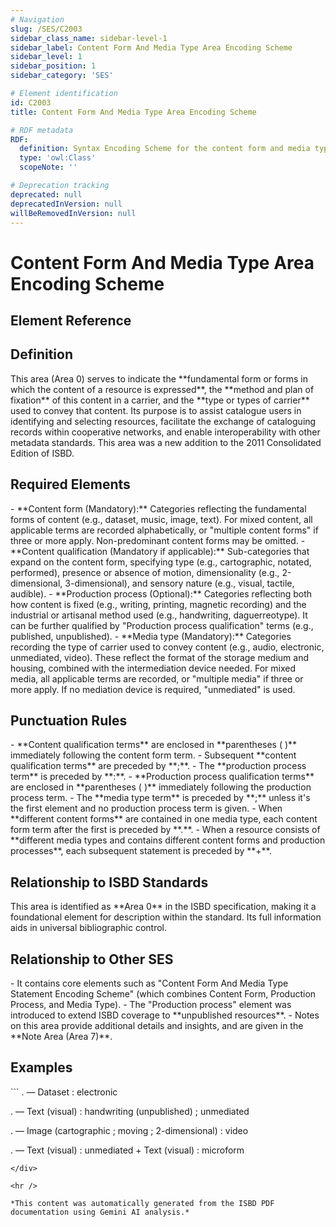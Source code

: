 ```yaml
---
# Navigation
slug: /SES/C2003
sidebar_class_name: sidebar-level-1
sidebar_label: Content Form And Media Type Area Encoding Scheme
sidebar_level: 1
sidebar_position: 1
sidebar_category: 'SES'

# Element identification
id: C2003
title: Content Form And Media Type Area Encoding Scheme

# RDF metadata
RDF:
  definition: Syntax Encoding Scheme for the content form and media type area (Area 0).
  type: 'owl:Class'
  scopeNote: ''

# Deprecation tracking
deprecated: null
deprecatedInVersion: null
willBeRemovedInVersion: null
---
```


# Content Form And Media Type Area Encoding Scheme

## Element Reference
<ElementReference frontMatter={frontMatter} />

## Definition

<div className="guid">
This area (Area 0) serves to indicate the **fundamental form or forms in which the content of a resource is expressed**, the **method and plan of fixation** of this content in a carrier, and the **type or types of carrier** used to convey that content. Its purpose is to assist catalogue users in identifying and selecting resources, facilitate the exchange of cataloguing records within cooperative networks, and enable interoperability with other metadata standards. This area was a new addition to the 2011 Consolidated Edition of ISBD.
</div>

## Required Elements

<div className="guid">
- **Content form (Mandatory):** Categories reflecting the fundamental forms of content (e.g., dataset, music, image, text). For mixed content, all applicable terms are recorded alphabetically, or "multiple content forms" if three or more apply. Non-predominant content forms may be omitted.
- **Content qualification (Mandatory if applicable):** Sub-categories that expand on the content form, specifying type (e.g., cartographic, notated, performed), presence or absence of motion, dimensionality (e.g., 2-dimensional, 3-dimensional), and sensory nature (e.g., visual, tactile, audible).
- **Production process (Optional):** Categories reflecting both how content is fixed (e.g., writing, printing, magnetic recording) and the industrial or artisanal method used (e.g., handwriting, daguerreotype). It can be further qualified by "Production process qualification" terms (e.g., published, unpublished).
- **Media type (Mandatory):** Categories recording the type of carrier used to convey content (e.g., audio, electronic, unmediated, video). These reflect the format of the storage medium and housing, combined with the intermediation device needed. For mixed media, all applicable terms are recorded, or "multiple media" if three or more apply. If no mediation device is required, "unmediated" is used.

</div>

## Punctuation Rules

<div className="guid">
- **Content qualification terms** are enclosed in **parentheses ( )** immediately following the content form term.
- Subsequent **content qualification terms** are preceded by **;**.
- The **production process term** is preceded by **:**.
- **Production process qualification terms** are enclosed in **parentheses ( )** immediately following the production process term.
- The **media type term** is preceded by **;** unless it's the first element and no production process term is given.
- When **different content forms** are contained in one media type, each content form term after the first is preceded by **.**.
- When a resource consists of **different media types and contains different content forms and production processes**, each subsequent statement is preceded by **+**.

</div>

## Relationship to ISBD Standards

<div className="guid">
This area is identified as **Area 0** in the ISBD specification, making it a foundational element for description within the standard. Its full information aids in universal bibliographic control.
</div>

## Relationship to Other SES

<div className="guid">
- It contains core elements such as "Content Form And Media Type Statement Encoding Scheme" (which combines Content Form, Production Process, and Media Type).
- The "Production process" element was introduced to extend ISBD coverage to **unpublished resources**.
- Notes on this area provide additional details and insights, and are given in the **Note Area (Area 7)**.

</div>

## Examples

<div className="stip">
```
. — Dataset : electronic

. — Text (visual) : handwriting (unpublished) ; unmediated

. — Image (cartographic ; moving ; 2-dimensional) : video

. — Text (visual) : unmediated + Text (visual) : microform
```
</div>

<hr />

*This content was automatically generated from the ISBD PDF documentation using Gemini AI analysis.*
